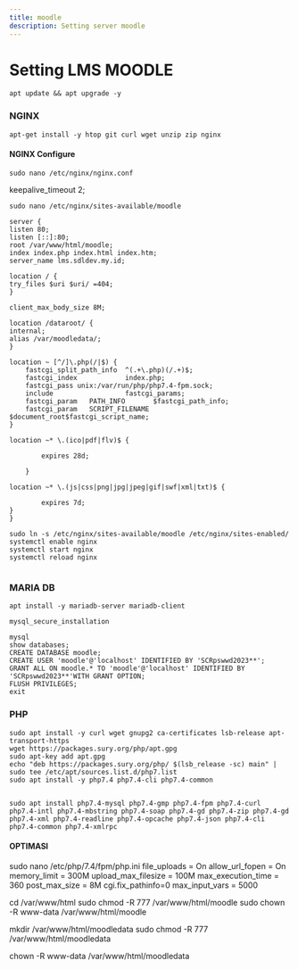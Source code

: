 ```yaml
---
title: moodle
description: Setting server moodle
---
```


# Setting LMS MOODLE

```
apt update && apt upgrade -y
```
### NGINX
```
apt-get install -y htop git curl wget unzip zip nginx
```
#### NGINX Configure

```
sudo nano /etc/nginx/nginx.conf

```

keepalive_timeout 2;


```
sudo nano /etc/nginx/sites-available/moodle
```

```
server {
listen 80;
listen [::]:80;
root /var/www/html/moodle;
index index.php index.html index.htm;
server_name lms.sdldev.my.id;

location / {
try_files $uri $uri/ =404;
}

client_max_body_size 8M;

location /dataroot/ {
internal;
alias /var/moodledata/;
}

location ~ [^/]\.php(/|$) {
    fastcgi_split_path_info  ^(.+\.php)(/.+)$;
    fastcgi_index            index.php;
    fastcgi_pass unix:/var/run/php/php7.4-fpm.sock;
    include                  fastcgi_params;
    fastcgi_param   PATH_INFO       $fastcgi_path_info;
    fastcgi_param   SCRIPT_FILENAME $document_root$fastcgi_script_name;
}   

location ~* \.(ico|pdf|flv)$ {

        expires 28d;
        
    }   
    
location ~* \.(js|css|png|jpg|jpeg|gif|swf|xml|txt)$ {

        expires 7d;
}
}
```

```
sudo ln -s /etc/nginx/sites-available/moodle /etc/nginx/sites-enabled/
systemctl enable nginx
systemctl start nginx
systemctl reload nginx


```

### MARIA DB
```
apt install -y mariadb-server mariadb-client
```

```
mysql_secure_installation
```

```
mysql
show databases;
CREATE DATABASE moodle;
CREATE USER 'moodle'@'localhost' IDENTIFIED BY 'SCRpswwd2023**';
GRANT ALL ON moodle.* TO 'moodle'@'localhost' IDENTIFIED BY 'SCRpswwd2023**'WITH GRANT OPTION;
FLUSH PRIVILEGES;
exit
```

### PHP

```
sudo apt install -y curl wget gnupg2 ca-certificates lsb-release apt-transport-https
wget https://packages.sury.org/php/apt.gpg
sudo apt-key add apt.gpg
echo "deb https://packages.sury.org/php/ $(lsb_release -sc) main" | sudo tee /etc/apt/sources.list.d/php7.list
sudo apt install -y php7.4 php7.4-cli php7.4-common


```

```
sudo apt install php7.4-mysql php7.4-gmp php7.4-fpm php7.4-curl php7.4-intl php7.4-mbstring php7.4-soap php7.4-gd php7.4-zip php7.4-gd php7.4-xml php7.4-readline php7.4-opcache php7.4-json php7.4-cli php7.4-common php7.4-xmlrpc
```

#### OPTIMASI
sudo nano /etc/php/7.4/fpm/php.ini
file_uploads = On
allow_url_fopen = On
memory_limit = 300M
upload_max_filesize = 100M
max_execution_time = 360
post_max_size = 8M
cgi.fix_pathinfo=0
max_input_vars = 5000


cd  /var/www/html
sudo chmod -R 777 /var/www/html/moodle
sudo chown -R www-data /var/www/html/moodle

mkdir /var/www/html/moodledata
sudo chmod -R 777 /var/www/html/moodledata

chown -R www-data /var/www/html/moodledata

